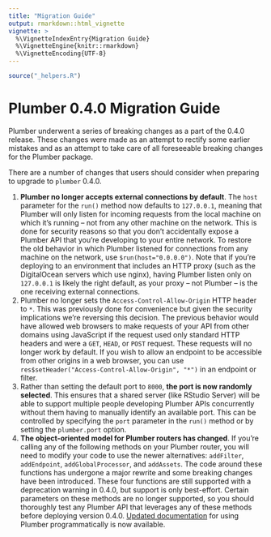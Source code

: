 ```yaml
---
title: "Migration Guide"
output: rmarkdown::html_vignette
vignette: >
  %\VignetteIndexEntry{Migration Guide}
  %\VignetteEngine{knitr::rmarkdown}
  %\VignetteEncoding{UTF-8}
---
```


```r
source("_helpers.R")
```

# Plumber 0.4.0 Migration Guide

Plumber underwent a series of breaking changes as a part of the 0.4.0 release. These changes were made as an attempt to rectify some earlier mistakes and as an attempt to take care of all foreseeable breaking changes for the Plumber package.

There are a number of changes that users should consider when preparing to upgrade to `plumber` 0.4.0.

1. **Plumber no longer accepts external connections by default**. The `host` parameter for the `run()` method now defaults to `127.0.0.1`, meaning that Plumber will only listen for incoming requests from the local machine on which it's running -- not from any other machine on the network. This is done for security reasons so that you don't accidentally expose a Plumber API that you're developing to your entire network. To restore the old behavior in which Plumber listened for connections from any machine on the network, use `$run(host="0.0.0.0")`. Note that if you're deploying to an environment that includes an HTTP proxy (such as the DigitalOcean servers which use nginx), having Plumber listen only on `127.0.0.1` is likely the right default, as your proxy -- not Plumber -- is the one receiving external connections.
2. Plumber no longer sets the `Access-Control-Allow-Origin` HTTP header to `*`. This was previously done for convenience but given the security implications we're reversing this decision. The previous behavior would have allowed web browsers to make requests of your API from other domains using JavaScript if the request used only standard HTTP headers and were a `GET`, `HEAD`, or `POST` request. These requests will no longer work by default. If you wish to allow an endpoint to be accessible from other origins in a web browser, you can use `res$setHeader("Access-Control-Allow-Origin", "*")` in an endpoint or filter.
3. Rather than setting the default port to `8000`, **the port is now randomly selected**. This ensures that a shared server (like RStudio Server) will be able to support multiple people developing Plumber APIs concurrently without them having to manually identify an available port. This can be controlled by specifying the `port` parameter in the `run()` method or by setting the `plumber.port` option.
4. **The object-oriented model for Plumber routers has changed**. If you're calling any of the following methods on your Plumber router, you will need to modify your code to use the newer alternatives: `addFilter`, `addEndpoint`, `addGlobalProcessor`, and `addAssets`. The code around these functions has undergone a major rewrite and some breaking changes have been introduced. These four functions are still supported with a deprecation warning in 0.4.0, but support is only best-effort. Certain parameters on these methods are no longer supported, so you should thoroughly test any Plumber API that leverages any of these methods before deploying version 0.4.0. [Updated documentation](./execution-model.html#programmatic-usage) for using Plumber programmatically is now available.
